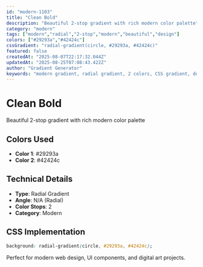 ```yaml
---
id: "modern-1103"
title: "Clean Bold"
description: "Beautiful 2-stop gradient with rich modern color palette"
category: "modern"
tags: ["modern","radial","2-stop","modern","beautiful","design"]
colors: ["#29293a","#42424c"]
cssGradient: "radial-gradient(circle, #29293a, #42424c)"
featured: false
createdAt: "2025-08-07T22:17:32.044Z"
updatedAt: "2025-08-25T07:08:43.422Z"
author: "Gradient Generator"
keywords: "modern gradient, radial gradient, 2 colors, CSS gradient, design, #29293a, #42424c"
---
```


# Clean Bold

Beautiful 2-stop gradient with rich modern color palette

## Colors Used
- **Color 1**: #29293a
- **Color 2**: #42424c

## Technical Details
- **Type**: Radial Gradient
- **Angle**: N/A (Radial)
- **Color Stops**: 2
- **Category**: Modern

## CSS Implementation
```css
background: radial-gradient(circle, #29293a, #42424c);
```

Perfect for modern web design, UI components, and digital art projects.

